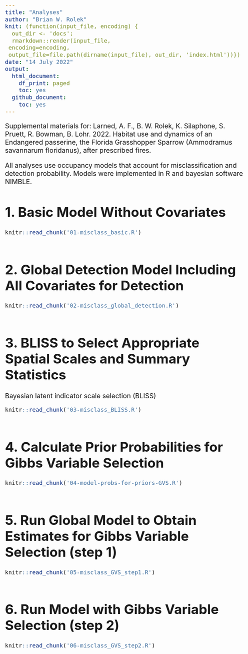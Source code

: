 ```yaml
---
title: "Analyses"
author: "Brian W. Rolek"
knit: (function(input_file, encoding) {
  out_dir <- 'docs';
  rmarkdown::render(input_file,
 encoding=encoding,
 output_file=file.path(dirname(input_file), out_dir, 'index.html'))})
date: "14 July 2022"
output:
  html_document:
    df_print: paged
    toc: yes
  github_document:
    toc: yes
---
```


<style type="text/css">
  body{
  font-size: 16pt;
}
</style>
Supplemental materials for:
Larned, A. F., B. W. Rolek, K. Silaphone, S. Pruett, R. Bowman, B. Lohr. 2022. Habitat use and dynamics of an Endangered passerine, the Florida Grasshopper Sparrow (Ammodramus savannarum floridanus), after prescribed fires.

All analyses use occupancy models that account for misclassification and detection probability. Models were implemented in R and bayesian software NIMBLE.  

# 1. Basic Model Without Covariates
```r
knitr::read_chunk('01-misclass_basic.R')
```
```r
```

# 2. Global Detection Model Including All Covariates for Detection  
```r
knitr::read_chunk('02-misclass_global_detection.R')
```
```r
```

# 3. BLISS to Select Appropriate Spatial Scales and Summary Statistics  
Bayesian latent indicator scale selection (BLISS)
```r
knitr::read_chunk('03-misclass_BLISS.R')
```
```r
```

# 4. Calculate Prior Probabilities for Gibbs Variable Selection
```r
knitr::read_chunk('04-model-probs-for-priors-GVS.R')
```
```r
```

# 5. Run Global Model to Obtain Estimates for Gibbs Variable Selection (step 1)
```r
knitr::read_chunk('05-misclass_GVS_step1.R')
```
```r
```

# 6. Run Model with Gibbs Variable Selection (step 2)
```r
knitr::read_chunk('06-misclass_GVS_step2.R')
```
```r
```